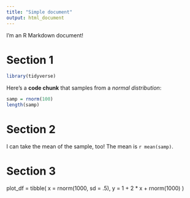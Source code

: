 ```yaml
---
title: "Simple document"
output: html_document
---
```


I'm an R Markdown document! 

# Section 1

```r
library(tidyverse)
```


Here's a **code chunk** that samples from 
a _normal distribution_:

```r
samp = rnorm(100)
length(samp)
```

# Section 2

I can take the mean of the sample, too!
The mean is `r mean(samp)`.

# Section 3 
plot_df = tibble(
  x = rnorm(1000, sd = .5), 
  y = 1 + 2 * x + rnorm(1000)
)

